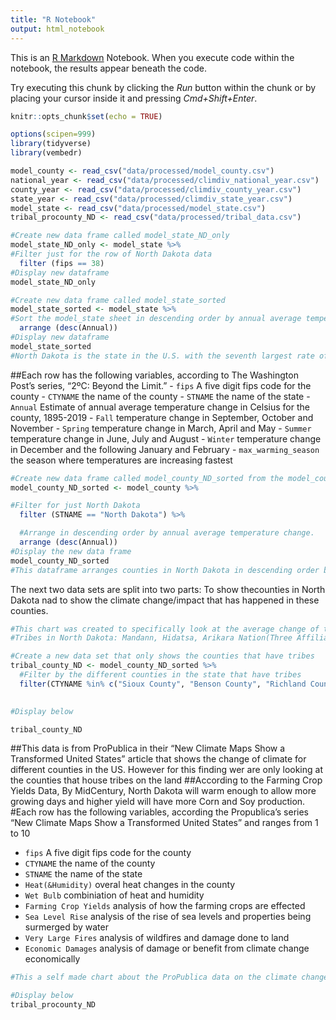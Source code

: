 ```yaml
---
title: "R Notebook"
output: html_notebook
---
```


This is an [R Markdown](http://rmarkdown.rstudio.com) Notebook. When you execute code within the notebook, the results appear beneath the code. 

Try executing this chunk by clicking the *Run* button within the chunk or by placing your cursor inside it and pressing *Cmd+Shift+Enter*. 

```r
knitr::opts_chunk$set(echo = TRUE)
```

```r
options(scipen=999)
library(tidyverse)
library(vembedr)
```

```r
model_county <- read_csv("data/processed/model_county.csv")
national_year <- read_csv("data/processed/climdiv_national_year.csv")
county_year <- read_csv("data/processed/climdiv_county_year.csv")
state_year <- read_csv("data/processed/climdiv_state_year.csv")
model_state <- read_csv("data/processed/model_state.csv")
tribal_procounty_ND <- read_csv("data/processed/tribal_data.csv")

```


```r
#Create new data frame called model_state_ND_only
model_state_ND_only <- model_state %>%
#Filter just for the row of North Dakota data  
  filter (fips == 38) 
#Display new dataframe
model_state_ND_only
```


```r
#Create new data frame called model_state_sorted
model_state_sorted <- model_state %>%
#Sort the model_state sheet in descending order by annual average temperature change  
  arrange (desc(Annual))
#Display new dataframe
model_state_sorted
#North Dakota is the state in the U.S. with the seventh largest rate of annual average temperature change. Each of the states with larger change are confined to one region: New England and the mid-Atlantic. North Dakota stands out as the first state on the list not in that region, but rather much closer to the Pacific coast. Some questions emerge: how does the high rate of temperature change affect crops grown in the state? How does the high rate of temperature change affect the growing season for agriculture in the state? Are there any correlated phenomena (ie. drought, rainfall, weather conditions, etc) that can be observed as a result of the high rate of temperature change? Why is the average annual temperature change in North Dakota more comparable to states in New England rather than other states around North Dakota?
```

##Each row has the following variables, according to The Washington Post's series, "2ºC: Beyond the Limit." 
- `fips` A five digit fips code for the county
- `CTYNAME` the name of the county
- `STNAME` the name of the state
- `Annual` Estimate of annual average temperature change in Celsius for the county, 1895-2019
- `Fall` temperature change in September, October and November
- `Spring` temperature change in March, April and May
- `Summer` temperature change in June, July and August
- `Winter` temperature change in December and the following January and February
- `max_warming_season` the season where temperatures are increasing fastest
```r
#Create new data frame called model_county_ND_sorted from the model_county dataframe
model_county_ND_sorted <- model_county %>%

#Filter for just North Dakota  
  filter (STNAME == "North Dakota") %>%

  #Arrange in descending order by annual average temperature change.  
  arrange (desc(Annual))
#Display the new data frame
model_county_ND_sorted
#This dataframe arranges counties in North Dakota in descending order by average annual temperature change. The top five counties listed are all in the northernmost part of the state, which poses some questions about what the agriculture is like there, what the terrain is like, what the population and industry is like, and how these are all affected by rising temperatures. Additionally, all top 5 counties have had average annual temperature increases of at least .31 degrees higher than the state average

```

The next two data sets are split into two parts: To show thecounties in North Dakota nad to show the climate change/impact that has happened in these counties.
```r

#This chart was created to specifically look at the average change of temperature in the counties that have tribes or nations in the state. 
#Tribes in North Dakota: Mandann, Hidatsa, Arikara Nation(Three Affiliated Tribes), Sisseton-Wahpeton Oyate Nation, Spirit Lake Nation, Standing Rock Sioux Tribe, and Turtle Mountain Band of Chippewa Indian

#Create a new data set that only shows the counties that have tribes
tribal_county_ND <- model_county_ND_sorted %>%
  #Filter by the different counties in the state that have tribes
  filter(CTYNAME %in% c("Sioux County", "Benson County", "Richland County" ,"Sargent County","Grant County","McLean County", " Mountrail County", "Dunn County", "McKenzie County", "Mercer County", "Ward County", "Rolette County" ))
 

#Display below

tribal_county_ND

```

##This data is from ProPublica in their "New Climate Maps Show a Transformed United States" article that shows the change of climate for different counties in the US. However for this finding wer are only looking at the counties that house tribes on the land
##According to the Farming Crop Yields Data, By MidCentury, North Dakota will warm enough to allow more growing days and higher yield will have more Corn and Soy production.
#Each row has the following variables, according the Propublica's series "New Climate Maps Show a Transformed United States" and ranges from 1 to 10

- `fips` A five digit fips code for the county
- `CTYNAME` the name of the county
- `STNAME` the name of the state
- `Heat(&Humidity)` overal heat changes in the county
- `Wet Bulb` combiniation of heat and humidity 
- `Farming Crop Yields` analysis of how the farming crops are effected
- `Sea Level Rise` analysis of the rise of sea levels and properties being surmerged by water
- `Very Large Fires` analysis of wildfires and damage done to land 
- `Economic Damages` analysis of damage or benefit from climate change economically

```r
#This a self made chart about the ProPublica data on the climate change of the different counties around the state. In the original dataset, shows  a range from 1 to 10 with 1 not being as alarming or impactful compared to 10 being very impactful and dangerous. Most of the counties in ND stay under a 5 which is good for the state as the change does not impact these counties as much. 

#Display below
tribal_procounty_ND 

```

